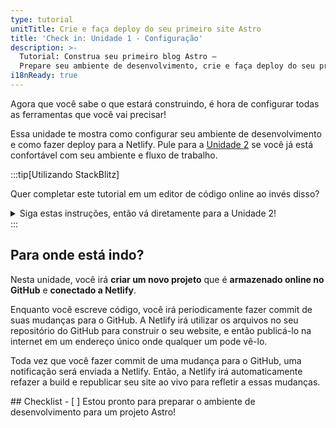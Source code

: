 ```yaml
---
type: tutorial
unitTitle: Crie e faça deploy do seu primeiro site Astro
title: 'Check in: Unidade 1 - Configuração'
description: >-
  Tutorial: Construa seu primeiro blog Astro —
  Prepare seu ambiente de desenvolvimento, crie e faça deploy do seu primeiro site Astro
i18nReady: true
---
```




Agora que você sabe o que estará construindo, é hora de configurar todas as ferramentas que você vai precisar!

Essa unidade te mostra como configurar seu ambiente de desenvolvimento e como fazer deploy para a Netlify. Pule para a [Unidade 2](/pt-br/tutorial/2-pages/) se você já está confortável com seu ambiente e fluxo de trabalho.

:::tip[Utilizando StackBlitz]

Quer completar este tutorial em um editor de código online ao invés disso?
<details>
<summary>Siga estas instruções, então vá diretamente para a Unidade 2!</summary>

**Configure o StackBlitz**
1. Visite [astro.new](https://astro.new) e clique no botão para abrir o template "Empty Project" no StackBlitz. 

2. Clique em "Sign in" no lado superior direito para entrar com suas credenciais do GitHub.

3. No lado superior esquerdo da janela do editor do StackBlitz, clique em "fork" no template (salvar no painel da sua própria conta).

4. Espere o projeto carregar, e então você irá ver uma visualização ao vivo do template inicial "Empty Project".

**Faça uma Modificação**

No painel de arquivos, você deve ver `src/pages/index.astro`. Clique para abrí-lo, e então siga [Escreva sua primeira linha de Astro](/pt-br/tutorial/1-setup/3/) para modificar esse arquivo.

**Crie um Repositório no GitHub**

1. Clique no botão <kbd>Connect Repository</kbd> no topo da sua lista de arquivos, insira um novo nome para seu repositório, e clique em <kbd>Create repo & push</kbd>. 

2. Quando você tiver chances para dar commit no GitHub, um botão "Commit" irá aparecer no lado superior esquerdo da sua área de trabalho. Clicar nele irá te permitir inserir uma mensagem de commit, e então atualizar seu repositório.

**Faça Deploy do seu Site**

Se você quiser fazer deploy para a Netlify, pule para [Faça deploy do seu site para a web](/pt-br/tutorial/1-setup/5/).
Caso contrário, pule para a [Unidade 2](/pt-br/tutorial/2-pages/) para começar a construir com o Astro!

</details>
:::

## Para onde está indo?

Nesta unidade, você irá **criar um novo projeto** que é **armazenado online no GitHub** e **conectado a Netlify**.

Enquanto você escreve código, você irá periodicamente fazer commit de suas mudanças para o GitHub. A Netlify irá utilizar os arquivos no seu repositório do GitHub para construir o seu website, e então publicá-lo na internet em um endereço único onde qualquer um pode vê-lo.

Toda vez que você fazer commit de uma mudança para o GitHub, uma notificação será enviada a Netlify. Então, a Netlify irá automaticamente refazer a build e republicar seu site ao vivo para refletir a essas mudanças.


<Box icon="check-list">
## Checklist

<Checklist>
- [ ] Estou pronto para preparar o ambiente de desenvolvimento para um projeto Astro!
</Checklist>
</Box>
